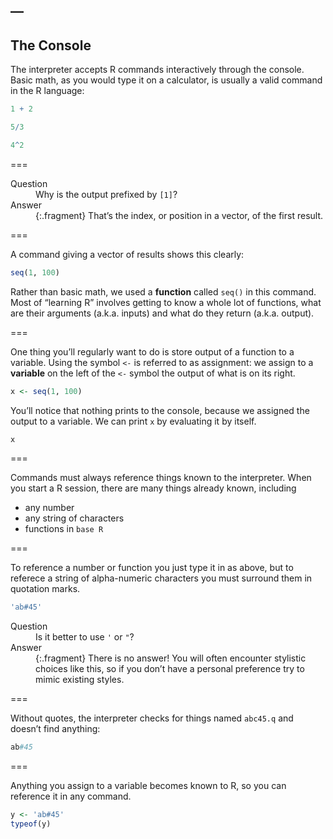 ---
---

## The Console

The interpreter accepts R commands interactively through the console. Basic math, as you would type it on a calculator, is usually a valid command in the R language:

```r
1 + 2
```

```r
5/3
```

```r
4^2
```

===

Question
: Why is the output prefixed by `[1]`?

Answer
: {:.fragment} That's the index, or position in a vector, of the first result.

===

A command giving a vector of results shows this clearly:

```r
seq(1, 100)
```

Rather than basic math, we used a **function** called `seq()` in this command.
Most of "learning R" involves getting to know a whole lot of functions, what are their arguments (a.k.a. inputs) and what do they return (a.k.a. output).

===

One thing you'll regularly want to do is store output of a function to a variable.
Using the symbol `<-` is referred to as assignment: we assign to a **variable** on the left of the `<-` symbol the output of what is on its right.

```r
x <- seq(1, 100)
```

You'll notice that nothing prints to the console, because we assigned the output to a variable.
We can print `x` by evaluating it by itself.

```r
x
```

===

Commands must always reference things known to the interpreter.
When you start a R session, there are many things already known, including

- any number
- any string of characters
- functions in `base R`

===

To reference a number or function you just type it in as above, but to referece a string of alpha-numeric characters you must surround them in quotation marks.

```r
'ab#45'
```

Question
: Is it better to use `'` or `"`?

Answer
: {:.fragment} There is no answer! You will often encounter stylistic choices like this, so if you don't have a personal preference try to mimic existing styles.

===

Without quotes, the interpreter checks for things named `abc45.q` and doesn't find anything:

```r
ab#45
```

===

Anything you assign to a variable becomes known to R, so you can reference it in any command.

```r
y <- 'ab#45'
typeof(y)
```
